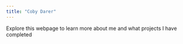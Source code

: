 ```yaml
---
title: "Coby Darer"
---
```

Explore this webpage to learn more about me and what projects I have completed


